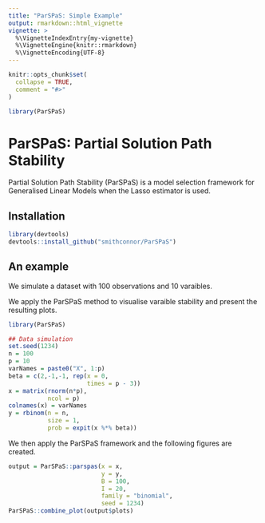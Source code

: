 ```yaml
---
title: "ParSPaS: Simple Example"
output: rmarkdown::html_vignette
vignette: >
  %\VignetteIndexEntry{my-vignette}
  %\VignetteEngine{knitr::rmarkdown}
  %\VignetteEncoding{UTF-8}
---
```


```r
knitr::opts_chunk$set(
  collapse = TRUE,
  comment = "#>"
)
```

```r
library(ParSPaS)
```

# ParSPaS: Partial Solution Path Stability

Partial Solution Path Stability (ParSPaS) is a model selection framework for Generalised Linear Models when the Lasso estimator is used.

## Installation

```r
library(devtools)
devtools::install_github("smithconnor/ParSPaS")
```

## An example

We simulate a dataset with 100 observations and 10 varaibles.

We apply the ParSPaS method to visualise varaible stability and present the resulting plots.

```r
library(ParSPaS)

## Data simulation
set.seed(1234)
n = 100
p = 10
varNames = paste0("X", 1:p)
beta = c(2,-1,-1, rep(x = 0, 
                      times = p - 3))
x = matrix(rnorm(n*p),
           ncol = p)
colnames(x) = varNames
y = rbinom(n = n,
           size = 1,
           prob = expit(x %*% beta))

```

We then apply the ParSPaS framework and the following figures are created.


```r
output = ParSPaS::parspas(x = x,
                          y = y,
                          B = 100,
                          I = 20,
                          family = "binomial",
                          seed = 1234)
ParSPaS::combine_plot(output$plots)
```

